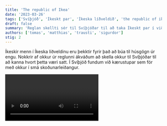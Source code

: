 ```yaml
---
title: 'The republic of Ikea'
date: '2023-03-26'
tags: ['Svíþjóð', 'Íkeskt par', 'Íkeska líðveldið', 'the republic of ikea', 'ikea', 'hjónaband']
draft: false
summary: 'Reglan skellti sér til Svíþjóðar til að taka Íkeskt par í viðtal'
authors: ['tomas', 'matthias', 'trausti', 'sigurdor']
stig: 2
---
```


Íkeskir menn í Íkeska líðveldinu eru þekktir fyrir það að búa til húsgögn úr engu.
Nokkrir af okkur úr reglunni ákváðum að skella okkur til Svíþjóðar til að kanna hvort þetta væri satt.
Í Svíþjóð fundum við kærustupar sem fór með okkur í smá skoðunarleiðangur.

<Video id="nYyw_aZ_3xY" />
